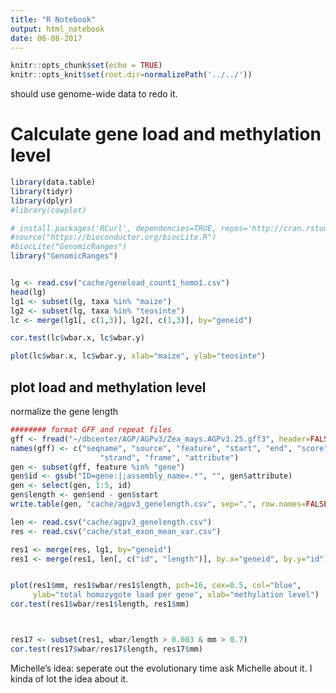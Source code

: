 ```yaml
---
title: "R Notebook"
output: html_notebook
date: 06-08-2017
---
```



```r
knitr::opts_chunk$set(echo = TRUE)
knitr::opts_knit$set(root.dir=normalizePath('../../'))
```


should use genome-wide data to redo it.

# Calculate gene load and methylation level


```r
library(data.table)
library(tidyr)
library(dplyr)
#library(cowplot)

# install.packages('RCurl', dependencies=TRUE, repos='http://cran.rstudio.com/')
#source("https://bioconductor.org/biocLite.R")
#biocLite("GenomicRanges")
library("GenomicRanges")


lg <- read.csv("cache/geneload_count1_homo1.csv")
head(lg)
lg1 <- subset(lg, taxa %in% "maize")
lg2 <- subset(lg, taxa %in% "teosinte")
lc <- merge(lg1[, c(1,3)], lg2[, c(1,3)], by="geneid")

cor.test(lc$wbar.x, lc$wbar.y)
```

```r
plot(lc$wbar.x, lc$wbar.y, xlab="maize", ylab="teosinte")
```

## plot load and methylation level

normalize the gene length
```r
######## format GFF and repeat files
gff <- fread("~/dbcenter/AGP/AGPv3/Zea_mays.AGPv3.25.gff3", header=FALSE, data.table=FALSE)
names(gff) <- c("seqname", "source", "feature", "start", "end", "score",
                    "strand", "frame", "attribute")
gen <- subset(gff, feature %in% "gene")
gen$id <- gsub("ID=gene:|;assembly_name=.*", "", gen$attribute)
gen <- select(gen, 1:5, id)
gen$length <- gen$end - gen$start
write.table(gen, "cache/agpv3_genelength.csv", sep=",", row.names=FALSE, quote=FALSE)
```


```r
len <- read.csv("cache/agpv3_genelength.csv")
res <- read.csv("cache/stat_exon_mean_var.csv")

res1 <- merge(res, lg1, by="geneid")
res1 <- merge(res1, len[, c("id", "length")], by.x="geneid", by.y="id")


plot(res1$mm, res1$wbar/res1$length, pch=16, cex=0.5, col="blue", 
     ylab="total homozygote load per gene", xlab="methylation level")
cor.test(res1$wbar/res1$length, res1$mm)




```
```r
res17 <- subset(res1, wbar/length > 0.003 & mm > 0.7)
cor.test(res17$wbar/res17$length, res17$mm)

```

Michelle's idea:
seperate out the evolutionary time
ask Michelle about it. I kinda of lot the idea about it.






